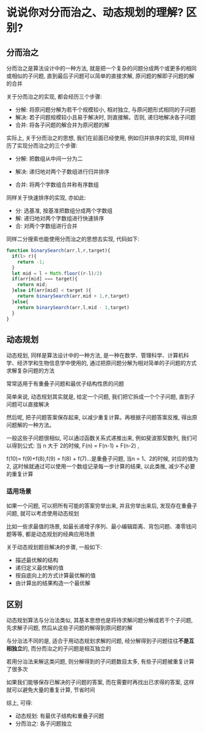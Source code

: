# 说说你对分而治之、动态规划的理解? 区别? 

## 分而治之

分而治之是算法设计中的一种方法, 就是把一个复杂的问题分成两个或更多的相同或相似的子问题, 直到最后子问题可以简单的直接求解, 原问题的解即子问题的解的合并

关于分而治之的实现, 都会经历三个步骤: 

- 分解: 将原问题分解为若干个规模较小, 相对独立, 与原问题形式相同的子问题
- 解决: 若子问题规模较小且易于解决时, 则直接解。否则, 递归地解决各子问题
- 合并: 将各子问题的解合并为原问题的解

实际上, 关于分而治之的思想, 我们在前面已经使用, 例如归并排序的实现, 同样经历了实现分而治之的三个步骤: 

- 分解: 把数组从中间一分为二
- 解决: 递归地对两个子数组进行归并排序

- 合并: 将两个字数组合并称有序数组

同样关于快速排序的实现, 亦如此: 

- 分: 选基准, 按基准把数组分成两个字数组
- 解: 递归地对两个字数组进行快速排序
- 合: 对两个字数组进行合并

同样二分搜索也能使用分而治之的思想去实现, 代码如下: 

```js showLineNumbers copy
function binarySearch(arr,l,r,target){
  if(l> r){
    return -1;
  }
  let mid = l + Math.floor((r-l)/2)
  if(arr[mid] === target){
    return mid;
  }else if(arr[mid] < target ){
    return binarySearch(arr,mid + 1,r,target)
  }else{
    return binarySearch(arr,l,mid - 1,target)
  }
}
```

## 动态规划

动态规划, 同样是算法设计中的一种方法, 是一种在数学、管理科学、计算机科学、经济学和生物信息学中使用的, 通过把原问题分解为相对简单的子问题的方式求解复杂问题的方法

常常适用于有重叠子问题和最优子结构性质的问题

简单来说, 动态规划其实就是, 给定一个问题, 我们把它拆成一个个子问题, 直到子问题可以直接解决

然后呢, 把子问题答案保存起来, 以减少重复计算。再根据子问题答案反推, 得出原问题解的一种方法。

一般这些子问题很相似, 可以通过函数关系式递推出来, 例如斐波那契数列, 我们可以得到公式: 当 n 大于 2的时候, F(n) =  F(n-1) + F(n-2) , 

f(10)= f(9)+f(8),f(9) = f(8) + f(7)...是重叠子问题, 当n = 1、2的时候, 对应的值为2, 这时候就通过可以使用一个数组记录每一步计算的结果, 以此类推, 减少不必要的重复计算

### 适用场景

如果一个问题, 可以把所有可能的答案穷举出来, 并且穷举出来后, 发现存在重叠子问题, 就可以考虑使用动态规划

比如一些求最值的场景, 如最长递增子序列、最小编辑距离、背包问题、凑零钱问题等等, 都是动态规划的经典应用场景

关于动态规划题目解决的步骤, 一般如下: 

- 描述最优解的结构
- 递归定义最优解的值
- 按自底向上的方式计算最优解的值
- 由计算出的结果构造一个最优解


## 区别

动态规划算法与分治法类似, 其基本思想也是将待求解问题分解成若干个子问题, 先求解子问题, 然后从这些子问题的解得到原问题的解

与分治法不同的是, 适合于用动态规划求解的问题, 经分解得到子问题往往**不是互相独立**的, 而分而治之的子问题是相互独立的

若用分治法来解这类问题, 则分解得到的子问题数目太多, 有些子问题被重复计算了很多次

如果我们能够保存已解决的子问题的答案, 而在需要时再找出已求得的答案, 这样就可以避免大量的重复计算, 节省时间

综上, 可得: 

- 动态规划: 有最优子结构和重叠子问题
- 分而治之: 各子问题独立
